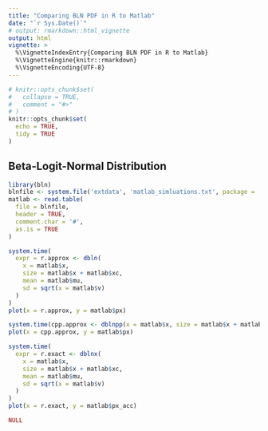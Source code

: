 ```yaml
---
title: "Comparing BLN PDF in R to Matlab"
date: "`r Sys.Date()`"
# output: rmarkdown::html_vignette
output: html
vignette: >
  %\VignetteIndexEntry{Comparing BLN PDF in R to Matlab}
  %\VignetteEngine{knitr::rmarkdown}
  %\VignetteEncoding{UTF-8}
---
```


```r
# knitr::opts_chunk$set(
#   collapse = TRUE,
#   comment = "#>"
# )
knitr::opts_chunk$set(
  echo = TRUE,
  tidy = TRUE
)
```

<!-- Vignettes are long form documentation commonly included in packages. Because they are part of the distribution of the package, they need to be as compact as possible. The `html_vignette` output type provides a custom style sheet (and tweaks some options) to ensure that the resulting html is as small as possible. The `html_vignette` format: -->

<!-- - Never uses retina figures -->
<!-- - Has a smaller default figure size -->
<!-- - Uses a custom CSS stylesheet instead of the default Twitter Bootstrap style -->

<!-- ## Vignette Info -->

<!-- Note the various macros within the `vignette` section of the metadata block above. These are required in order to instruct R how to build the vignette. Note that you should change the `title` field and the `\VignetteIndexEntry` to match the title of your vignette. -->

<!-- ## Styles -->

<!-- The `html_vignette` template includes a basic CSS theme. To override this theme you can specify your own CSS in the document metadata as follows: -->

<!--     output:  -->
<!--       rmarkdown::html_vignette: -->
<!--         css: mystyles.css -->

<!-- ## Figures -->

<!-- The figure sizes have been customised so that you can easily put two images side-by-side.  -->

<!-- ```{r, fig.show='hold'} -->
<!-- plot(1:10) -->
<!-- plot(10:1) -->
<!-- ``` -->

<!-- You can enable figure captions by `fig_caption: yes` in YAML: -->

<!--     output: -->
<!--       rmarkdown::html_vignette: -->
<!--         fig_caption: yes -->

<!-- Then you can use the chunk option `fig.cap = "Your figure caption."` in **knitr**. -->

<!-- ## More Examples -->

<!-- You can write math expressions, e.g. $Y = X\beta + \epsilon$, footnotes^[A footnote here.], and tables, e.g. using `knitr::kable()`. -->

<!-- ```{r, echo=FALSE, results='asis'} -->
<!-- knitr::kable(head(mtcars, 10)) -->
<!-- ``` -->

<!-- Also a quote using `>`: -->

<!-- > "He who gives up [code] safety for [code] speed deserves neither." -->
<!-- ([via](https://twitter.com/hadleywickham/status/504368538874703872)) -->

## Beta-Logit-Normal Distribution

```r
library(bln)
blnfile <- system.file('extdata', 'matlab_simluations.txt', package = 'bln')
matlab <- read.table(
  file = blnfile,
  header = TRUE, 
  comment.char = '#', 
  as.is = TRUE
)
```

```r
system.time(
  expr = r.approx <- dbln(
    x = matlab$x,
    size = matlab$x + matlab$xc,
    mean = matlab$mu,
    sd = sqrt(x = matlab$v)
  )
)
plot(x = r.approx, y = matlab$px)
```

```r
system.time(cpp.approx <- dblnpp(x = matlab$x, size = matlab$x + matlab$xc, mean = matlab$mu, sd = sqrt(x = matlab$v)))
plot(x = cpp.approx, y = matlab$px)
```

```r
system.time(
  expr = r.exact <- dblnx(
    x = matlab$x,
    size = matlab$x + matlab$xc,
    mean = matlab$mu,
    sd = sqrt(x = matlab$v)
  )
)
plot(x = r.exact, y = matlab$px_acc)
```

```r
NULL
```
